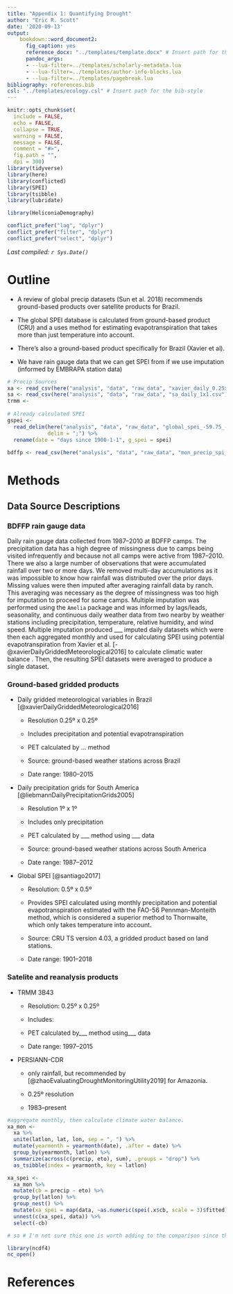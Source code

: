 ```yaml
---
title: "Appendix 1: Quantifying Drought"
author: "Eric R. Scott"
date: '2020-09-13'
output: 
    bookdown::word_document2:
      fig_caption: yes
      reference_docx: "../templates/template.docx" # Insert path for the DOCX file
      pandoc_args:
      - --lua-filter=../templates/scholarly-metadata.lua
      - --lua-filter=../templates/author-info-blocks.lua
      - --lua-filter=../templates/pagebreak.lua
bibliography: references.bib
csl: "../templates/ecology.csl" # Insert path for the bib-style
---
```


```r
knitr::opts_chunk$set(
  include = FALSE,
  echo = FALSE,
  collapse = TRUE,
  warning = FALSE,
  message = FALSE,
  comment = "#>",
  fig.path = "",
  dpi = 300)
library(tidyverse)
library(here)
library(conflicted)
library(SPEI)
library(tsibble)
library(lubridate)

library(HeliconiaDemography)

conflict_prefer("lag", "dplyr")
conflict_prefer("filter", "dplyr")
conflict_prefer("select", "dplyr")
```

*Last compiled: `r Sys.Date()`*

# Outline

-   A review of global precip datasets (Sun et al. 2018) recommends ground-based products over satellite products for Brazil.

-   The global SPEI database is calculated from ground-based product (CRU) and a uses method for estimating evapotranspiration that takes more than just temperature into account.

-   There's also a ground-based product specifically for Brazil (Xavier et al).

-   We have rain gauge data that we can get SPEI from if we use imputation (informed by EMBRAPA station data)

```r
# Precip Sources
xa <- read_csv(here("analysis", "data", "raw_data", "xavier_daily_0.25x0.25.csv"))
sa <- read_csv(here("analysis", "data", "raw_data", "sa_daily_1x1.csv"))
trmm <-
  
# Already calculated SPEI  
gspei <-
  read_delim(here("analysis", "data", "raw_data", "global_spei_-59.75_-2.25.csv"),
             delim = ";") %>% 
  rename(date = "days since 1900-1-1", g_spei = spei)
  
bdffp <- read_csv(here("analysis", "data", "raw_data", "mon_precip_spi_imputed.csv"))

```

# Methods

## Data Source Descriptions

### BDFFP rain gauge data

Daily rain gauge data collected from 1987--2010 at BDFFP camps. The precipitation data has a high degree of missingness due to camps being visited infrequently and because not all camps were active from 1987--2010. There we also a large number of observations that were accumulated rainfall over two or more days. We removed multi-day accumulations as it was impossible to know how rainfall was distributed over the prior days. Missing values were then imputed after averaging rainfall data by ranch. This averaging was necessary as the degree of missingness was too high for imputation to proceed for some camps. Multiple imputation was performed using the `Amelia` package and was informed by lags/leads, seasonality, and continuous daily weather data from two nearby by weather stations including precipitation, temperature, relative humidity, and wind speed. Multiple imputation produced \_\_\_ <!--# 10? --> imputed daily datasets which were then each aggregated monthly and used for calculating SPEI using potential evapotranspiration from Xavier et al. [-@xavierDailyGriddedMeteorological2016] to calculate climatic water balance <!--# why not use mean temperature from weather stations? -->. Then, the <!--# number --> resulting SPEI datasets were averaged to produce a single dataset.

### Ground-based gridded products

-   Daily gridded meteorological variables in Brazil [@xavierDailyGriddedMeteorological2016]

    -   Resolution 0.25º x 0.25º

    -   Includes precipitation and potential evapotranspiration

    -   PET calculated by ... method

    -   Source: <!--# number --> ground-based weather stations across Brazil

    -   Date range: 1980--2015

-   Daily precipitation grids for South America [@liebmannDailyPrecipitationGrids2005] <!--# Not sure this one even makes sense to use, as it doesn't include ETO or temperature data, so I'd have to get that from Xavier or another source. -->

    -   Resolution 1º x 1º

    -   Includes only precipitation

    -   PET calculated by \_\_\_ method using \_\_\_ data

    -   Source: <!--# number --> ground-based weather stations across South America

    -   Date range: 1987--2012

-   Global SPEI [@santiago2017]

    -   Resolution: 0.5º x 0.5º

    -   Provides SPEI calculated using monthly precipitation and potential evapotranspiration estimated with the FAO-56 Pennman-Monteith method, which is considered a superior method to Thornwaite, which only takes temperature into account.

    -   Source: CRU TS version 4.03, a gridded product based on land stations.

    -   Date range: 1901--2018

### Satelite and reanalysis products

-   TRMM 3B43 <!--# doesn't go back far enough.  Not worth using? -->

    -   Resolution: 0.25º x 0.25º

    -   Includes:

    -   PET calculated by\_\_\_ method using\_\_\_ data

    -   Date range: 1997--2015

-   PERSIANN-CDR

    -   only rainfall, but recommended by [@zhaoEvaluatingDroughtMonitoringUtility2019] for Amazonia.

    -   0.25º resolution

    -   1983--present

```r
#aggregate monthly, then calculate climate water balance.
xa_mon <-
  xa %>% 
  unite(latlon, lat, lon, sep = ", ") %>% 
  mutate(yearmonth = yearmonth(date), .after = date) %>% 
  group_by(yearmonth, latlon) %>% 
  summarize(across(c(precip, eto), sum), .groups = "drop") %>% 
  as_tsibble(index = yearmonth, key = latlon)

xa_spei <-
  xa_mon %>% 
  mutate(cb = precip - eto) %>% 
  group_by(latlon) %>%
  group_nest() %>% 
  mutate(xa_spei = map(data, ~as.numeric(spei(.x$cb, scale = 3)$fitted))) %>% 
  unnest(c(xa_spei, data)) %>% 
  select(-cb)
```

```r
# sa # I'm not sure this one is worth adding to the comparison since there is no temperature or ETO data associated with it.

```

```r
library(ncdf4)
nc_open()
```

# References

<!-- The following line ensures the references appear here for the MS Word or HTML output files, rather than right at the end of the document (this will not work for PDF files):  -->

::: {#refs}
:::
